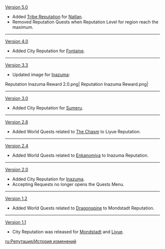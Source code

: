 {{Change History/Header}}
[[Version 5.0]]
* Added [[Tribe Reputation]] for [[Natlan]].
* Removed Reputation Quests when Reputation Level for region reach the maximum.
----
[[Version 4.0]]
* Added City Reputation for [[Fontaine]].
----
[[Version 3.3]]
* Updated image for [[Inazuma]]:<gallery>
Reputation Inazuma Reward 2.0.png|{{Color|Old}}
Reputation Inazuma Reward.png|{{Color|New}}
</gallery>
----
[[Version 3.0]]
* Added City Reputation for [[Sumeru]].
----
[[Version 2.6]]
* Added World Quests related to [[The Chasm (Subregion)|The Chasm]] to Liyue Reputation.
----
[[Version 2.4]]
* Added World Quests related to [[Enkanomiya]] to Inazuma Reputation.
----
[[Version 2.0]]
* Added City Reputation for [[Inazuma]].
* Accepting Requests no longer opens the Quests Menu.
----
[[Version 1.2]]
* Added World Quests related to [[Dragonspine]] to Mondstadt Reputation.
----
[[Version 1.1]]
* City Reputation was released for [[Mondstadt]] and [[Liyue]].
<noinclude>


[[ru:Репутация/История изменений]]
</noinclude>